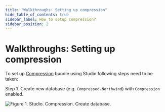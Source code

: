 ```yaml
---
title: "Walkthroughs: Setting up compression"
hide_table_of_contents: true
sidebar_label: How to setup compression?
sidebar_position: 2
---
```



# Walkthroughs: Setting up compression

To set up [Compression](../../server/bundles/compression.mdx) bundle using Studio following steps need to be taken:

Step 1. Create new database (e.g. `Compressed-Northwind`) with `Compression` enabled.

![Figure 1. Studio. Compression. Create database.](./assets/compression-1.png)  

